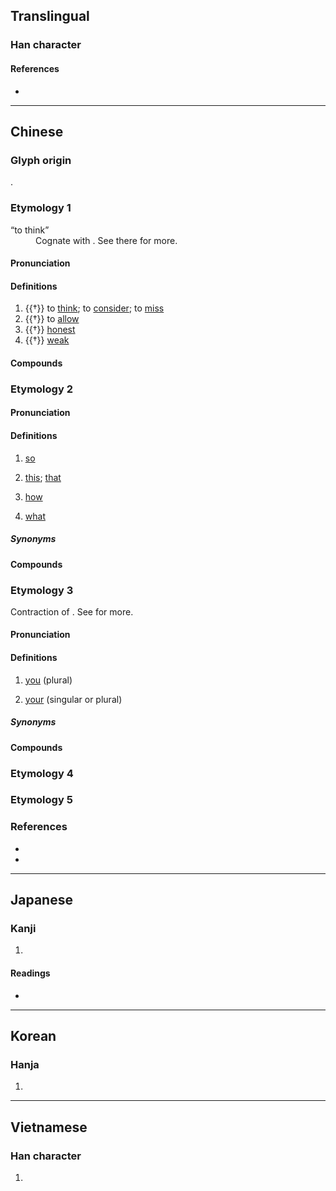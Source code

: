 {{character info/new}}
==Translingual==

===Han character===
{{Han char|rn=61|rad=心|as=06|sn=10|four=22331|canj=OGP|ids=⿱任心}}

====References====
* {{Han ref|kx=0383.160|dkj=10518|dj=0713.070|hdz=42291.030|uh=6041|ud=24641|bh=D1A1|bd=53665}}

----

==Chinese==

===Glyph origin===
{{Han etym}}
{{Han compound|任|心|c1=p|c2=s|t2=heart|ls=psc}}.

===Etymology 1===
{{zh-forms|alt=㤛,𢗖}}
; “to think”
: Cognate with {{och-l|念|to think}}. See there for more.

{{etystub|zh}}

====Pronunciation====
{{zh-pron
|m=rèn
|mc=y
|oc=y
|cat=v,a
}}

====Definitions====
{{zh-hanzi}}

# {{†}} to [[think]]; to [[consider]]; to [[miss]]
# {{†}} to [[allow]]
# {{†}} [[honest]]
# {{†}} [[weak]]

====Compounds====
{{zh-der|恁約|恁憑}}

===Etymology 2===
{{zh-forms|alt=按-Hakka,咹-Hakka}}
{{rfe|zh|Uncertain. Some postulate that it is from the fusion of {{zh-l|*那物}}}}

====Pronunciation====
{{zh-pron
|m=恁
|m-s=
|c=jam6,jam5
|c-t=
|g=
|h=pfs=án
|j=
|md=
|mn=
|mn-t=rim2
|cat=pron,adv
}}

====Definitions====
{{zh-hanzi}}

# {{lb|zh||literary|or|dialectal}} [[so]]
# {{lb|zh||literary|or|dialectal}} [[this]]; [[that]]
# {{lb|zh||literary|or|dialectal}} [[how]]
# {{lb|zh||literary|or|dialectal}} [[what]]

=====Synonyms=====
{{zh-dial|這麼}}

====Compounds====
{{zh-der|恁人|恁地|恁時|恁般|恁等|恁麼|恁樣|恁廝|恁的|不恁麼|忒恁|直恁}}

===Etymology 3===
{{zh-forms|alt=您}}
Contraction of {{zh-l|汝儂|tr=lí-nâng|we}}. See {{zh-l|*儂|person; ''pronoun suffix''}} for more.

====Pronunciation====
{{zh-pron
|mn=lín
|mn-t=ning2
|cat=pron,det
}}

====Definitions====
{{zh-hanzi}}

# {{lb|zh|Min Nan}} [[you]] (plural)
# {{lb|zh|Min Nan}} [[your]] (singular or plural)

=====Synonyms=====
{{zh-dial|你們}}

====Compounds====
{{zh-der|恁母|恁娘|恁爸|恁嬭|恁老兄|恁厝|恁兜}}

===Etymology 4===
{{zh-see|您|v}}

===Etymology 5===
{{zh-see|飪|v}}

===References===
* {{R:twedu|B01102}}
* {{R:yue:Hanzi}}

----

==Japanese==

===Kanji===
{{ja-kanji|grade=|rs=心06}}

# {{defn|lang=ja|sort=心06}}

====Readings====
* {{ja-readings
|goon=にん
|kanon=じん
|kanyoon=いん
|kun=おも.う}}

----

==Korean==

===Hanja===
{{ko-hanja|hangeul=임|eumhun=|rv=im|mr=im|y=im}}

# {{defn|lang=ko|sort=心06}}

----

==Vietnamese==

===Han character===
{{vi-hantu|[[nhắm]], [[nhẩm]], [[nhậm]], [[nhẫm]]|rs=心06}}

# {{defn|lang=vi|sort=心06}}